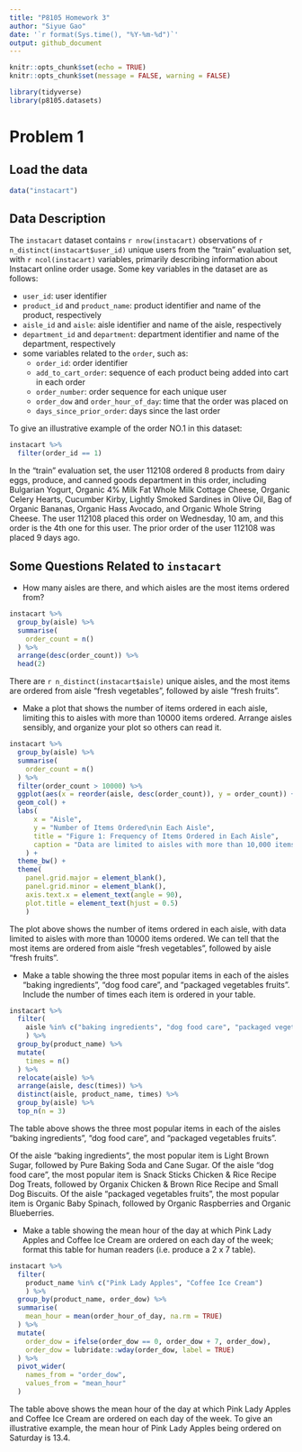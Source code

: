 ```yaml
---
title: "P8105 Homework 3"
author: "Siyue Gao"
date: '`r format(Sys.time(), "%Y-%m-%d")`'
output: github_document
---
```


```r
knitr::opts_chunk$set(echo = TRUE)
knitr::opts_chunk$set(message = FALSE, warning = FALSE)
```

```r
library(tidyverse)
library(p8105.datasets)
```


# Problem 1

## Load the data

```r
data("instacart")
```

## Data Description

The `instacart` dataset contains `r nrow(instacart)` observations of `r n_distinct(instacart$user_id)` unique users from the "train" evaluation set, with `r ncol(instacart)` variables, primarily describing information about Instacart online order usage. Some key variables in the dataset are as follows:

*   `user_id`: user identifier
*   `product_id` and `product_name`: product identifier and name of the product, respectively
*   `aisle_id` and `aisle`: aisle identifier and name of the aisle, respectively
*   `department_id` and `department`: department identifier and name of the department, respectively
*   some variables related to the `order`, such as:
    *   `order_id`: order identifier
    *   `add_to_cart_order`: sequence of each product being added into cart in each order
    *   `order_number`: order sequence for each unique user
    *   `order_dow` and `order_hour_of_day`: time that the order was placed on
    *   `days_since_prior_order`: days since the last order

To give an illustrative example of the order NO.1 in this dataset:

```r
instacart %>% 
  filter(order_id == 1)
```

In the "train" evaluation set, the user 112108 ordered 8 products from dairy eggs, produce, and canned goods department in this order, including Bulgarian Yogurt, Organic 4% Milk Fat Whole Milk Cottage Cheese, Organic Celery Hearts, Cucumber Kirby, Lightly Smoked Sardines in Olive Oil, Bag of Organic Bananas, Organic Hass Avocado, and Organic Whole String Cheese. The user 112108 placed this order on Wednesday, 10 am, and this order is the 4th one for this user. The prior order of the user 112108 was placed 9 days ago.


## Some Questions Related to `instacart`

*   How many aisles are there, and which aisles are the most items ordered from?

```r
instacart %>% 
  group_by(aisle) %>% 
  summarise(
    order_count = n()
  ) %>% 
  arrange(desc(order_count)) %>% 
  head(2)
```

There are `r n_distinct(instacart$aisle)` unique aisles, and the most items are ordered from aisle "fresh vegetables", followed by aisle "fresh fruits".

*   Make a plot that shows the number of items ordered in each aisle, limiting this to aisles with more than 10000 items ordered. Arrange aisles sensibly, and organize your plot so others can read it.

```r
instacart %>% 
  group_by(aisle) %>% 
  summarise(
    order_count = n()
  ) %>% 
  filter(order_count > 10000) %>% 
  ggplot(aes(x = reorder(aisle, desc(order_count)), y = order_count)) +
  geom_col() +
  labs(
      x = "Aisle",
      y = "Number of Items Ordered\nin Each Aisle",
      title = "Figure 1: Frequency of Items Ordered in Each Aisle",
      caption = "Data are limited to aisles with more than 10,000 items ordered."
    ) +
  theme_bw() +
  theme(
    panel.grid.major = element_blank(),
    panel.grid.minor = element_blank(),
    axis.text.x = element_text(angle = 90),
    plot.title = element_text(hjust = 0.5)
    )
```

The plot above shows the number of items ordered in each aisle, with data limited to aisles with more than 10000 items ordered. We can tell that the most items are ordered from aisle "fresh vegetables", followed by aisle "fresh fruits".

*   Make a table showing the three most popular items in each of the aisles “baking ingredients”, “dog food care”, and “packaged vegetables fruits”. Include the number of times each item is ordered in your table.

```r
instacart %>% 
  filter(
    aisle %in% c("baking ingredients", "dog food care", "packaged vegetables fruits")
    ) %>% 
  group_by(product_name) %>% 
  mutate(
    times = n()
  ) %>% 
  relocate(aisle) %>% 
  arrange(aisle, desc(times)) %>% 
  distinct(aisle, product_name, times) %>%
  group_by(aisle) %>% 
  top_n(n = 3)
```

The table above shows the three most popular items in each of the aisles “baking ingredients”, “dog food care”, and “packaged vegetables fruits”.

Of the aisle "baking ingredients", the most popular item is Light Brown Sugar, followed by Pure Baking Soda and Cane Sugar. Of the aisle "dog food care", the most popular item is Snack Sticks Chicken & Rice Recipe Dog Treats, followed by Organix Chicken & Brown Rice Recipe and Small Dog Biscuits. Of the aisle "packaged vegetables fruits", the most popular item is Organic Baby Spinach, followed by Organic Raspberries and Organic Blueberries. 

*   Make a table showing the mean hour of the day at which Pink Lady Apples and Coffee Ice Cream are ordered on each day of the week; format this table for human readers (i.e. produce a 2 x 7 table).

```r
instacart %>% 
  filter(
    product_name %in% c("Pink Lady Apples", "Coffee Ice Cream")
    ) %>% 
  group_by(product_name, order_dow) %>% 
  summarise(
    mean_hour = mean(order_hour_of_day, na.rm = TRUE)
  ) %>% 
  mutate(
    order_dow = ifelse(order_dow == 0, order_dow + 7, order_dow),
    order_dow = lubridate::wday(order_dow, label = TRUE)
  ) %>%
  pivot_wider(
    names_from = "order_dow",
    values_from = "mean_hour"
  )
```

The table above shows the mean hour of the day at which Pink Lady Apples and Coffee Ice Cream are ordered on each day of the week. To give an illustrative example, the mean hour of Pink Lady Apples being ordered on Saturday is 13.4.
